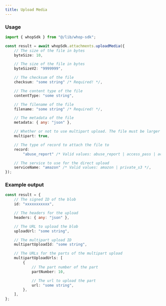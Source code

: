 ```yaml
---
title: Upload Media
---
```


### Usage

```typescript
import { whopSdk } from "@/lib/whop-sdk";

const result = await whopSdk.attachments.uploadMedia({
	// The size of the file in bytes
	byteSize: 10,

	// The size of the file in bytes
	byteSizeV2: "9999999",

	// The checksum of the file
	checksum: "some string" /* Required! */,

	// The content type of the file
	contentType: "some string",

	// The filename of the file
	filename: "some string" /* Required! */,

	// The metadata of the file
	metadata: { any: "json" },

	// Whether or not to use multipart upload. The file must be larger than 5MB
	multipart: true,

	// The type of record to attach the file to
	record:
		"abuse_report" /* Valid values: abuse_report | access_pass | access_pass_collection | app | assessment_question | automated_messages_config | bot | bounty | bounty_submission | competition_prize | content_reward_campaign | content_reward_submission | course_lesson | dispute | dms_post | experience | feed_webhook | forum_post | information_request_item | payout_account_attributes | plan | resolution_event_upload | review | review_report | user */ /* Required! */,

	// The service to use for the direct upload
	serviceName: "amazon" /* Valid values: amazon | private_s3 */,
});

```

### Example output

```typescript
const result = {
	// The signed ID of the blob
	id: "xxxxxxxxxxx",

	// The headers for the upload
	headers: { any: "json" },

	// The URL to upload the blob
	uploadUrl: "some string",

	// The multipart upload ID
	multipartUploadId: "some string",

	// The URLs for the parts of the multipart upload
	multipartUploadUrls: [
		{
			// The part number of the part
			partNumber: 10,

			// The url to upload the part
			url: "some string",
		},
	],
};

```
